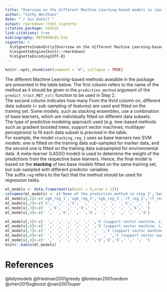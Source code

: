 ```yaml
---
title: "Overview on the different Machine Learning-based models in learnMET"
author: "Cathy Westhues"
date: "`r Sys.Date()`"
output: rmarkdown::html_vignette
citation_package: natbib
link-citations: true
bibliography: REFERENCES.bib 
vignette: >
  %\VignetteIndexEntry{Overview on the different Machine Learning-based models in learnMET}
  %\VignetteEngine{knitr::rmarkdown}
  %\VignetteEncoding{UTF-8}
---
```



```r
knitr::opts_chunk$set(comment = "#", collapse = TRUE)
```

The different Machine Learning-based methods avaialble in the package are presented in the table below.
The first column refers to the name of the method as it should be given in the `prediction_method` argument of the `predict_trait_MET_cv()` function to be used in Step 2. \
The second column indicates how many 
From the third column on, different data subsets (= sub-sampling of features) are used and fitted on the training set.
Some models, such as stacking ensembles, use a combination of base learners, which are individually fitted on different data subsets. \
The type of predictive modeling approach used (e.g. tree-based methods such as gradient boosted trees; support vector machines; multilayer perceptrons) to fit each data subset is precised in the table.\
For example, the model `stacking_reg_1` uses as base learners two SVM models: one is fitted on the training data sub-sampled for marker data, and the second one is fitted on the training data subsampled for environmental data. A meta-learner (LASSO model) is used to determine the weight of the predictions from the respective base learners. Hence, the final model is based on the **stacking** of two base models fitted on the same training set, but sub-sampled with different predictor variables.\
The suffix `reg` refers to the fact that the method should be used for regression tasks.


```r
ml_models <- data.frame(matrix(ncol = 9,nrow = 12))
colnames(ml_models) <- c('Name of the prediction_method in step 2','Genomic PCs derived from genotype matrix + environmental predictor variables','Genomic PCs derived from genomic relationship matrix + environmental predictor variables','All SNPs predictor variables + environmental predictor variables','Only molecular marker predictor variables','Only environmental predictor variables', 'GxE interaction dataset = QTLs with environmental variables', 'GxE interaction dataset = Principal components (from geno matrix) with environmental variables','Stacking model = combination of models')
ml_models[,1]<-c('xgb_reg_1','xgb_reg_2','xgb_reg_3','rf_reg_1','rf_reg_2','rf_reg_3','stacking_reg_1','stacking_reg_2','stacking_reg_3','DL_reg_1','DL_reg_2','DL_reg_3')
ml_models[,2]<-c('X',' ',' ','X',' ',' ',' ',' ',' ','X',' ',' ')
ml_models[,3]<-c(' ','X',' ',' ','X',' ',' ',' ',' ',' ','X',' ')
ml_models[,4]<-c(' ',' ','X',' ',' ','X',' ',' ',' ',' ',' ','X')

ml_models[,5]<-c(' ',' ',' ',' ',' ',' ','X (support vector machine. Linear, Radial Basis Function (RBF) Kernel, or Polynomial kernel)','X (support vector machine. Linear, Radial Basis Function (RBF) Kernel, or Polynomial kernel)','X (support vector machine. Linear, Radial Basis Function (RBF) Kernel, or Polynomial kernel)',' ',' ',' ')
ml_models[,6]<-c(' ',' ',' ',' ',' ',' ','X (support vector machine. Linear, Radial Basis Function (RBF) Kernel, or Polynomial kernel)','X (support vector machine. Linear, Radial Basis Function (RBF) Kernel, or Polynomial kernel)','X (support vector machine. Linear, Radial Basis Function (RBF) Kernel, or Polynomial kernel)',' ',' ',' ')
ml_models[,7]<-c(' ',' ',' ',' ',' ',' ',' ','X (support vector machine. Linear, Radial Basis Function (RBF) Kernel, or Polynomial kernel)',' ',' ',' ',' ')
ml_models[,8]<-c(' ',' ',' ',' ',' ',' ',' ',' ','X (support vector machine. Linear, Radial Basis Function (RBF) Kernel, or Polynomial kernel)',' ',' ',' ')
ml_models[,9]<-c(' ',' ',' ',' ',' ',' ','X','X','X',' ',' ',' ')
knitr::kable(ml_models)
```



# References
@tidymodels
@friedman2001greedy
@breiman2001random
@chen2015xgboost
@van2007super
